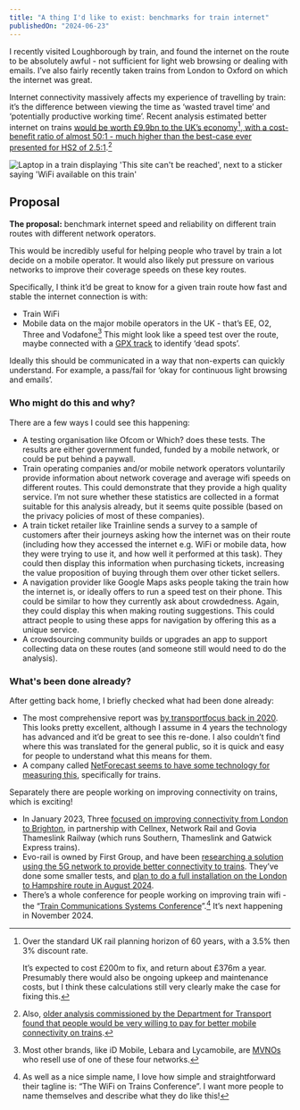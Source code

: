 ```yaml
---
title: "A thing I'd like to exist: benchmarks for train internet"
publishedOn: "2024-06-23"
---
```



I recently visited Loughborough by train, and found the internet on the route to be absolutely awful - not sufficient for light web browsing or dealing with emails. I’ve also fairly recently taken trains from London to Oxford on which the internet was great.

Internet connectivity massively affects my experience of travelling by train: it’s the difference between viewing the time as ‘wasted travel time’ and ‘potentially productive working time’. Recent analysis estimated better internet on trains [would be worth £9.9bn to the UK’s economy](https://www.newstatesman.com/comment/2024/03/hurry-up-and-fix-the-wi-fi)[^1][, with a cost-benefit ratio of almost 50:1 - much higher than the best-case ever presented for HS2 of 2.5:1](https://www.newstatesman.com/comment/2024/03/hurry-up-and-fix-the-wi-fi).[^2]

![Laptop in a train displaying 'This site can't be reached', next to a sticker saying 'WiFi available on this train'](../../images/blog/benchmark-train-internet/no-internet.jpg)

## Proposal

**The proposal:** benchmark internet speed and reliability on different train routes with different network operators.

This would be incredibly useful for helping people who travel by train a lot decide on a mobile operator. It would also likely put pressure on various networks to improve their coverage speeds on these key routes.

Specifically, I think it’d be great to know for a given train route how fast and stable the internet connection is with:
* Train WiFi
* Mobile data on the major mobile operators in the UK - that’s EE, O2, Three and Vodafone[^3]
This might look like a speed test over the route, maybe connected with a [GPX track](https://en.wikipedia.org/wiki/GPS_Exchange_Format) to identify ‘dead spots’.

Ideally this should be communicated in a way that non-experts can quickly understand. For example, a pass/fail for ‘okay for continuous light browsing and emails’.

### Who might do this and why?

There are a few ways I could see this happening:

* A testing organisation like Ofcom or Which? does these tests. The results are either government funded, funded by a mobile network, or could be put behind a paywall.
* Train operating companies and/or mobile network operators voluntarily provide information about network coverage and average wifi speeds on different routes. This could demonstrate that they provide a high quality service. I’m not sure whether these statistics are collected in a format suitable for this analysis already, but it seems quite possible (based on the privacy policies of most of these companies).
* A train ticket retailer like Trainline sends a survey to a sample of customers after their journeys asking how the internet was on their route (including how they accessed the internet e.g. WiFi or mobile data, how they were trying to use it, and how well it performed at this task). They could then display this information when purchasing tickets, increasing the value proposition of buying through them over other ticket sellers.
* A navigation provider like Google Maps asks people taking the train how the internet is, or ideally offers to run a speed test on their phone. This could be similar to how they currently ask about crowdedness. Again, they could display this when making routing suggestions. This could attract people to using these apps for navigation by offering this as a unique service.
* A crowdsourcing community builds or upgrades an app to support collecting data on these routes (and someone still would need to do the analysis).

### What's been done already?

After getting back home, I briefly checked what had been done already:

* The most comprehensive report was [by transportfocus back in 2020](https://d3cez36w5wymxj.cloudfront.net/wp-content/uploads/2020/07/23175047/Keeping-connected-passengers%E2%80%99-experience-of-internet-connectivity-on-Great-Britain%E2%80%99s-railways-FINAL.pdf). This looks pretty excellent, although I assume in 4 years the technology has advanced and it’d be great to see this re-done. I also couldn’t find where this was translated for the general public, so it is quick and easy for people to understand what this means for them.
* A company called [NetForecast seems to have some technology for measuring this](https://www.traincomms.com/news_detail.cfm?item=21406), specifically for trains.

Separately there are people working on improving connectivity on trains, which is exciting!

* In January 2023, Three [focused on improving connectivity from London to Brighton](https://www.cellnex.com/gb-en/news/cellnex-uk-and-three-uk-to-provide-end-to-end-connectivity-along-the-brighton-mainline-route/), in partnership with Cellnex, Network Rail and Govia Thameslink Railway (which runs Southern, Thameslink and Gatwick Express trains).
* Evo-rail is owned by First Group, and have been [researching a solution using the 5G network to provide better connectivity to trains](https://www.railway-technology.com/features/staying-connected-a-new-internet-solution-for-rail/?cf-view). They’ve done some smaller tests, and [plan to do a full installation on the London to Hampshire route in August 2024](https://www.thetimes.com/uk/transport/article/train-wifi-fast-firstgroup-london-hampshire-rjl5wvrlr).
* There’s a whole conference for people working on improving train wifi - the “[Train Communications Systems Conference](https://www.traincomms.com/)”.[^4] It’s next happening in November 2024.

[^1]: Over the standard UK rail planning horizon of 60 years, with a 3.5% then 3% discount rate.

    It’s expected to cost £200m to fix, and return about £376m a year. Presumably there would also be ongoing upkeep and maintenance costs, but I think these calculations still very clearly make the case for fixing this.

[^2]: Also, [older analysis commissioned by the Department for Transport found that people would be very willing to pay for better mobile connectivity on trains](https://assets.publishing.service.gov.uk/media/5a819b1bed915d74e33ff1dd/mobile-connectivity-research-study_SDG-report-with-appendices.pdf).

[^3]: Most other brands, like iD Mobile, Lebara and Lycamobile, are [MVNOs](https://en.wikipedia.org/wiki/Mobile_virtual_network_operator) who resell use of one of these four networks.

[^4]: As well as a nice simple name, I love how simple and straightforward their tagline is: “The WiFi on Trains Conference”. I want more people to name themselves and describe what they do like this!
